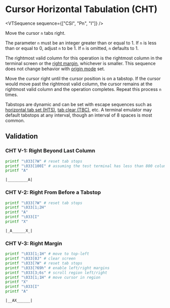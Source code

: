 
# Cursor Horizontal Tabulation (CHT)

<VTSequence sequence={["CSI", "Pn", "I"]} />

Move the cursor `n` tabs right.

The parameter `n` must be an integer greater than or equal to 1. If `n` is less than
or equal to 0, adjust `n` to be 1. If `n` is omitted, `n` defaults to 1.

The rightmost valid column for this operation is the rightmost column in
the terminal screen or the [right margin](#TODO), whichever is smaller.
This sequence does not change behavior with [origin mode](#TODO) set.

Move the cursor right until the cursor position is on a tabstop. If the
cursor would move past the rightmost valid column, the cursor remains at
the rightmost valid column and the operation completes. Repeat this process
`n` times.

Tabstops are dynamic and can be set with escape sequences such as
[horizontal tab set (HTS)](/vt/hts), [tab clear (TBC)](/vt/tbc), etc.
A terminal emulator may default tabstops at any interval, though an interval
of 8 spaces is most common.

## Validation

### CHT V-1: Right Beyond Last Column

```bash
printf "\033[?W" # reset tab stops
printf "\033[100I" # assuming the test terminal has less than 800 columns
printf "A"
```

```
|_________A|
```

### CHT V-2: Right From Before a Tabstop

```bash
printf "\033[?W" # reset tab stops
printf "\033[1;2H"
printf "A"
printf "\033[I"
printf "X"
```

```
|_A______X_|
```

### CHT V-3: Right Margin

```bash
printf "\033[1;1H" # move to top-left
printf "\033[0J" # clear screen
printf "\033[?W" # reset tab stops
printf "\033[?69h" # enable left/right margins
printf "\033[3;6s" # scroll region left/right
printf "\033[1;1H" # move cursor in region
printf "X"
printf "\033[I"
printf "A"
```

```
|__AX______|
```
